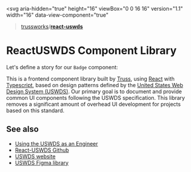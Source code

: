 
<Meta title="Welcome" />

<svg
  aria-hidden="true"
  height="16"
  viewBox="0 0 16 16"
  version="1.1"
  width="16"
  data-view-component="true"
><path d="M2 2.5A2.5 2.5 0 014.5 0h8.75a.75.75 0 01.75.75v12.5a.75.75 0 01-.75.75h-2.5a.75.75 0 110-1.5h1.75v-2h-8a1 1 0 00-.714 1.7.75.75 0 01-1.072 1.05A2.495 2.495 0 012 11.5v-9zm10.5-1V9h-8c-.356 0-.694.074-1 .208V2.5a1 1 0 011-1h8zM5 12.25v3.25a.25.25 0 00.4.2l1.45-1.087a.25.25 0 01.3 0L8.6 15.7a.25.25 0 00.4-.2v-3.25a.25.25 0 00-.25-.25h-3.5a.25.25 0 00-.25.25z"></path></svg> [trussworks](https://github.com/trussworks)/[**react-uswds**](https://github.com/trussworks/react-uswds)

# ReactUSWDS Component Library

Let's define a story for our `Badge` component:

This is a frontend component library built by [Truss](https://truss.works/), using [React](https://reactjs.org/) with [Typescript](https://www.typescriptlang.org/), based on design patterns defined by the [United States Web Design System (USWDS)](https://designsystem.digital.gov/). Our primary goal is to document and provide common UI components following the USWDS specification. This library removes a significant amount of overhead UI development for projects based on this standard.

## See also
* [Using the USWDS as an Engineer](https://truss.works/blog/uswds-for-engineers)
* [React-USWDS Github](https://github.com/trussworks/react-uswds)
* [USWDS website](https://designsystem.digital.gov/)
* [USWDS Figma library](https://www.figma.com/community/file/836611771720754351)